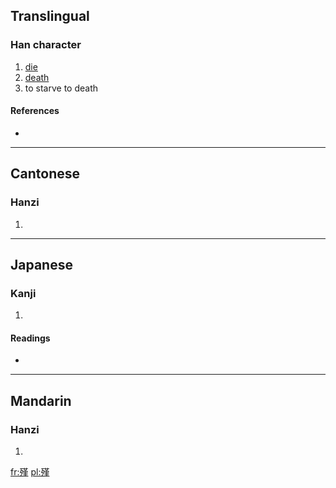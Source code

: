 ==Translingual==

===Han character===
{{Han char|rn=78|rad=歹|as=11|sn=15|four=1421<sub>4</sub>|canj=一弓廿中一 (MNTLM)}}

# [[die]]
# [[death]]
# to starve to death

====References====
* {{Han ref|kx=0582.380|dkj=16551|dj=0975.330|hdz=21392.170|uh=6BA3|ud=27555|bh=E5F2|bd=58866}}

----

==Cantonese==

===Hanzi===
{{yue-hanzi|jyut=|y=gan2, gan6}}

# {{defn|lang=yue|sort=歹11}}

----

==Japanese==

===Kanji===
{{ja-kanji|grade=|rs=歹11}}

# {{defn|lang=ja|sort=歹11}}

====Readings====
* {{ja-readings|on=[[きん]] (kin), [[ぎん]] (gin)|kun=[[うえじに]] (uejini)}}

----

==Mandarin==

===Hanzi===
{{cmn-hanzi|pin=[[jǐn]] ([[jin3]]), [[yān]] ([[yan1]]), [[yǐn]] ([[yin3]])|wg=chin<sup>3</sup>, yen<sup>1</sup>, yin<sup>3</sup>}}

# {{defn|lang=cmn|sort=歹11}}

[[fr:殣]]
[[pl:殣]]